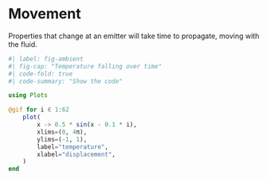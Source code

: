 # Movement

Properties that change at an emitter will take time to propagate, moving with the fluid.

```julia
#| label: fig-ambient
#| fig-cap: "Temperature falling over time"
#| code-fold: true
#| code-summary: "Show the code"

using Plots

@gif for i ∈ 1:62
    plot(
        x -> 0.5 * sin(x - 0.1 * i),
        xlims=(0, 4π),
        ylims=(-1, 1),
        label="temperature",
        xlabel="displacement",
    )
end

```